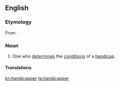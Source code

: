 ==English==

===Etymology===
From {{affix|en|handicap|-er}}.

===Noun===
{{en-noun}}

# One who [[determine]]s the [[condition]]s of a [[handicap]].

====Translations====
{{trans-top|one who determines the conditions of a handicap}}
{{trans-mid}}
{{trans-bottom}}

[[kn:handicapper]]
[[ta:handicapper]]